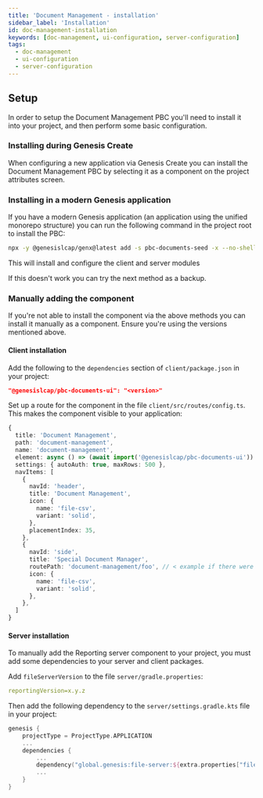 ```yaml
---
title: 'Document Management - installation'
sidebar_label: 'Installation'
id: doc-management-installation
keywords: [doc-management, ui-configuration, server-configuration]
tags:
  - doc-management
  - ui-configuration
  - server-configuration
---
```


## Setup

In order to setup the Document Management PBC you'll need to install it into your project, and then perform some basic configuration.

### Installing during Genesis Create

When configuring a new application via Genesis Create you can install the Document Management PBC by selecting it as a component on the project attributes screen.

### Installing in a modern Genesis application

If you have a modern Genesis application (an application using the unified monorepo structure) you can run the following command in the project root to install the PBC:

```bash
npx -y @genesislcap/genx@latest add -s pbc-documents-seed -x --no-shell
```

This will install and configure the client and server modules

If this doesn't work you can try the next method as a backup.

### Manually adding the component

If you're not able to install the component via the above methods you can install it manually as a component. Ensure you're using the versions mentioned above.

#### Client installation

Add the following to the `dependencies` section of `client/package.json` in your project:

```json
"@genesislcap/pbc-documents-ui": "<version>"
```

Set up a route for the component in  the file `client/src/routes/config.ts`. This makes the component visible to your application:

```typescript
{
  title: 'Document Management',
  path: 'document-management',
  name: 'document-management',
  element: async () => (await import('@genesislcap/pbc-documents-ui')).FoundationDocumentManager,
  settings: { autoAuth: true, maxRows: 500 },
  navItems: [
    {
      navId: 'header',
      title: 'Document Management',
      icon: {
        name: 'file-csv',
        variant: 'solid',
      },
      placementIndex: 35,
    },
    {
      navId: 'side',
      title: 'Special Document Manager',
      routePath: 'document-management/foo', // < example if there were child routes
      icon: {
        name: 'file-csv',
        variant: 'solid',
      },
    },
  ]
}
```

#### Server installation

To manually add the Reporting server component to your project, you must add some dependencies to your server and client packages.

Add `fileServerVersion` to the file `server/gradle.properties`:

```yaml
reportingVersion=x.y.z
```

Then add the following dependency to the `server/settings.gradle.kts` file in your project:

```kotlin
genesis {
    projectType = ProjectType.APPLICATION
    ...
    dependencies {
        ...
        dependency("global.genesis:file-server:${extra.properties["fileServerVersion"]}")
        ...
    }
}
```
